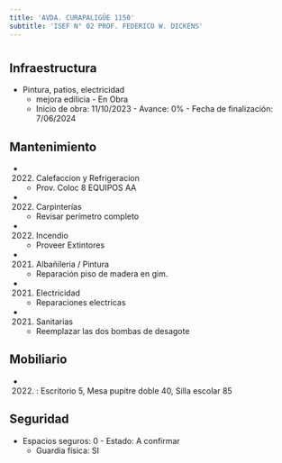 ```yaml
---
title: 'AVDA. CURAPALIGÜE 1150'
subtitle: 'ISEF N° 02 PROF. FEDERICO W. DICKENS'
---
```


#
## Infraestructura

* Pintura, patios, electricidad 
    + mejora edilicia - En Obra 
    + Inicio de obra: 11/10/2023 - Avance: 0% - Fecha de finalización: 7/06/2024 






## Mantenimiento

*  (2022) Calefaccion y Refrigeracion 
    + Prov. Coloc 8 EQUIPOS AA

*  (2022) Carpinterías 
    + Revisar perímetro completo

*  (2022) Incendio 
    + Proveer Extintores

*  (2021) Albañileria / Pintura 
    + Reparación piso de madera en gim.

*  (2021) Electricidad 
    + Reparaciones electricas

*  (2021) Sanitarias 
    + Reemplazar las dos bombas de desagote





## Mobiliario

*  (2022) : Escritorio 5, Mesa pupitre doble 40, Silla escolar 85 





## Seguridad

*  Espacios seguros: 0 - Estado: A confirmar 
    + Guardia física: SI



